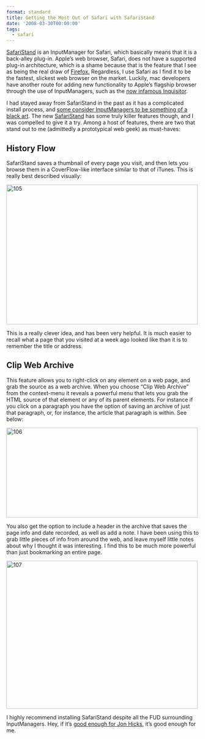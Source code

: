 ```yaml
---
format: standard
title: Getting the Most Out of Safari with SafariStand
date: '2008-03-30T00:00:00'
tags:
  - safari
---
```


<p><a href="http://hetima.com/safari/stand-e.html">SafariStand</a> is an InputManager for Safari, which basically means that it is a back-alley plug-in. Apple&#8217;s web browser, Safari, does not have a supported plug-in architecture, which is a shame because that is the feature that I see as being the real draw of <a href="http://www.mozilla.com/firefox/">Firefox.</a> Regardless, I use Safari as I find it to be the fastest, slickest web browser on the market. Luckily, mac developers have another route for adding new functionality to Apple&#8217;s flagship browser through the use of InputManagers, such as the <a href="http://okay-plus.com/2008/01/inquisitor_ads">now infamous Inquisitor</a>.</p>

<p>I had stayed away from SafariStand in the past as it has a complicated install process, and <a href="http://db.tidbits.com/article/08430">some consider InputManagers to be something of a black art</a>. The new <a href="http://hetima.com/safari/stand-e.html">SafariStand</a> has some truly killer features though, and I was compelled to give it a try.
Among a host of features, there are two that stand out to me (admittedly a prototypical web geek) as must-haves:</p>

<h2>History Flow</h2>

<p>SafariStand saves a thumbnail of every page you visit, and then lets you browse them in a CoverFlow-like interface similar to that of iTunes. This is really best described visually:</p>

<p><img loading="lazy" src="https://okaypl.us/wp-content/uploads/2008/03/105.png" alt="105" width="500" height="366"  className="alignnone size-full wp-image-3103"  srcSet="https://okaypl.us/wp-content/uploads/2008/03/105.png 500w, https://okaypl.us/wp-content/uploads/2008/03/105-300x219.png 300w, https://okaypl.us/wp-content/uploads/2008/03/105-480x351.png 480w" sizes="(max-width: 500px) 100vw, 500px" /></p>

<p>This is a really clever idea, and has been very helpful. It is much easier to recall what a page that you visited at a week ago looked like than it is to remember the title or address.</p>

<h2>Clip Web Archive</h2>

<p>This feature allows you to right-click on any element on a web page, and grab the source as a web archive. When you choose &#8220;Clip Web Archive&#8221; from the context-menu it reveals a powerful menu that lets you grab the HTML source of that element or any of its parent elements. For instance if you click on a paragraph you have the option of saving an archive of just that paragraph, or, for instance, the article that paragraph is within. See below:</p>

<p><img loading="lazy" src="https://okaypl.us/wp-content/uploads/2008/03/106.png" alt="106" width="500" height="235"  className="alignnone size-full wp-image-3104"  srcSet="https://okaypl.us/wp-content/uploads/2008/03/106.png 500w, https://okaypl.us/wp-content/uploads/2008/03/106-300x141.png 300w, https://okaypl.us/wp-content/uploads/2008/03/106-480x225.png 480w" sizes="(max-width: 500px) 100vw, 500px" /></p>

<p>You also get the option to include a header in the archive that saves the page info and date recorded, as well as add a note. I have been using this to grab little pieces of info from around the web, and leave myself little notes about why I thought it was interesting. I find this to be much more powerful than just bookmarking an entire page.</p>

<p><img loading="lazy" src="https://okaypl.us/wp-content/uploads/2008/03/107.png" alt="107" width="500" height="387"  className="alignnone size-full wp-image-3105"  srcSet="https://okaypl.us/wp-content/uploads/2008/03/107.png 500w, https://okaypl.us/wp-content/uploads/2008/03/107-300x232.png 300w, https://okaypl.us/wp-content/uploads/2008/03/107-480x371.png 480w" sizes="(max-width: 500px) 100vw, 500px" /></p>

<p>I highly recommend installing SafariStand despite all the FUD surrounding InputManagers. Hey, if it&#8217;s <a href="http://www.hicksdesign.co.uk/journal/history-flow">good enough for Jon Hicks</a>, it&#8217;s good enough for me.</p>
